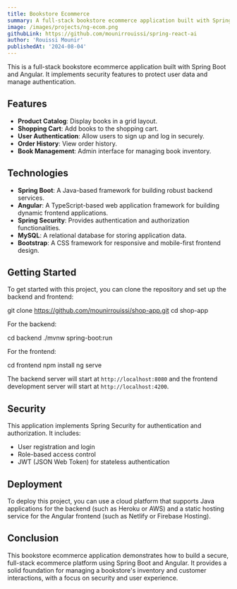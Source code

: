 ```yaml
---
title: Bookstore Ecommerce
summary: A full-stack bookstore ecommerce application built with Spring Boot and Angular.
image: /images/projects/ng-ecom.png
githubLink: https://github.com/mounirrouissi/spring-react-ai
author: 'Rouissi Mounir'
publishedAt: '2024-08-04'
---
```


This is a full-stack bookstore ecommerce application built with Spring Boot and Angular. It implements security features to protect user data and manage authentication.

## Features

- **Product Catalog**: Display books in a grid layout.
- **Shopping Cart**: Add books to the shopping cart.
- **User Authentication**: Allow users to sign up and log in securely.
- **Order History**: View order history.
- **Book Management**: Admin interface for managing book inventory.

## Technologies

- **Spring Boot**: A Java-based framework for building robust backend services.
- **Angular**: A TypeScript-based web application framework for building dynamic frontend applications.
- **Spring Security**: Provides authentication and authorization functionalities.
- **MySQL**: A relational database for storing application data.
- **Bootstrap**: A CSS framework for responsive and mobile-first frontend design.

## Getting Started

To get started with this project, you can clone the repository and set up the backend and frontend:


git clone https://github.com/mounirrouissi/shop-app.git
cd shop-app


For the backend:


cd backend
./mvnw spring-boot:run


For the frontend:


cd frontend
npm install
ng serve


The backend server will start at `http://localhost:8080` and the frontend development server will start at `http://localhost:4200`.

## Security

This application implements Spring Security for authentication and authorization. It includes:

- User registration and login
- Role-based access control
- JWT (JSON Web Token) for stateless authentication

## Deployment

To deploy this project, you can use a cloud platform that supports Java applications for the backend (such as Heroku or AWS) and a static hosting service for the Angular frontend (such as Netlify or Firebase Hosting).

## Conclusion

This bookstore ecommerce application demonstrates how to build a secure, full-stack ecommerce platform using Spring Boot and Angular. It provides a solid foundation for managing a bookstore's inventory and customer interactions, with a focus on security and user experience.

